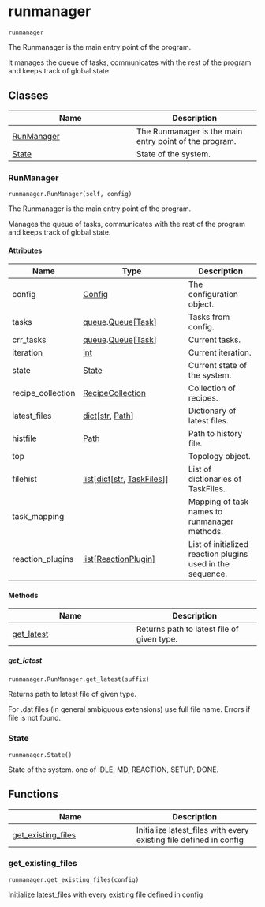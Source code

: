 # runmanager { #kimmdy.runmanager }

`runmanager`

The Runmanager is the main entry point of the program.

It manages the queue of tasks, communicates with the
rest of the program and keeps track of global state.

## Classes

| Name | Description |
| --- | --- |
| [RunManager](#kimmdy.runmanager.RunManager) | The Runmanager is the main entry point of the program. |
| [State](#kimmdy.runmanager.State) | State of the system. |

### RunManager { #kimmdy.runmanager.RunManager }

`runmanager.RunManager(self, config)`

The Runmanager is the main entry point of the program.

Manages the queue of tasks, communicates with the
rest of the program and keeps track of global state.

#### Attributes

| Name              | Type                                                                                    | Description                                                |
|-------------------|-----------------------------------------------------------------------------------------|------------------------------------------------------------|
| config            | [Config](`kimmdy.config.Config`)                                                        | The configuration object.                                  |
| tasks             | [queue](`queue`).[Queue](`queue.Queue`)\[[Task](`kimmdy.tasks.Task`)\]                  | Tasks from config.                                         |
| crr_tasks         | [queue](`queue`).[Queue](`queue.Queue`)\[[Task](`kimmdy.tasks.Task`)\]                  | Current tasks.                                             |
| iteration         | [int](`int`)                                                                            | Current iteration.                                         |
| state             | [State](`kimmdy.runmanager.State`)                                                      | Current state of the system.                               |
| recipe_collection | [RecipeCollection](`kimmdy.recipe.RecipeCollection`)                                    | Collection of recipes.                                     |
| latest_files      | [dict](`dict`)\[[str](`str`), [Path](`pathlib.Path`)\]                                  | Dictionary of latest files.                                |
| histfile          | [Path](`pathlib.Path`)                                                                  | Path to history file.                                      |
| top               |                                                                                         | Topology object.                                           |
| filehist          | [list](`list`)\[[dict](`dict`)\[[str](`str`), [TaskFiles](`kimmdy.tasks.TaskFiles`)\]\] | List of dictionaries of TaskFiles.                         |
| task_mapping      |                                                                                         | Mapping of task names to runmanager methods.               |
| reaction_plugins  | [list](`list`)\[[ReactionPlugin](`kimmdy.plugins.ReactionPlugin`)\]                     | List of initialized reaction plugins used in the sequence. |

#### Methods

| Name | Description |
| --- | --- |
| [get_latest](#kimmdy.runmanager.RunManager.get_latest) | Returns path to latest file of given type. |

##### get_latest { #kimmdy.runmanager.RunManager.get_latest }

`runmanager.RunManager.get_latest(suffix)`

Returns path to latest file of given type.

For .dat files (in general ambiguous extensions) use full file name.
Errors if file is not found.

### State { #kimmdy.runmanager.State }

`runmanager.State()`

State of the system.
one of IDLE, MD, REACTION, SETUP, DONE.

## Functions

| Name | Description |
| --- | --- |
| [get_existing_files](#kimmdy.runmanager.get_existing_files) | Initialize latest_files with every existing file defined in config |

### get_existing_files { #kimmdy.runmanager.get_existing_files }

`runmanager.get_existing_files(config)`

Initialize latest_files with every existing file defined in config